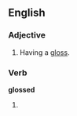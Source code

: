 ==English==

===Adjective===
{{en-adj|-}}

#Having a [[gloss]].

===Verb===
'''glossed'''

#{{past of|[[gloss]]}}